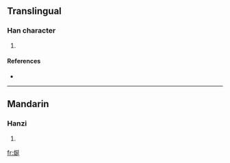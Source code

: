 ==Translingual==

===Han character===
{{Han char|rn=86|rad=火|as=07|sn=11|four=9284<sub>1</sub>|canj=火弓大一 (FNKM)}}

# {{defn|Han|sort=火07}}

====References====
* {{Han ref|kx=0671.300|dkj=19055|hdz=32200.050|uh=70FB|ud=28923|bh=DA5B|bd=55899}}

----

==Mandarin==

===Hanzi===
{{cmn-hanzi|pin=[[shān]] ([[shan1]])|wg=shan<sup>1</sup>}}

# {{defn|Mandarin|sort=火07}}

[[fr:烻]]